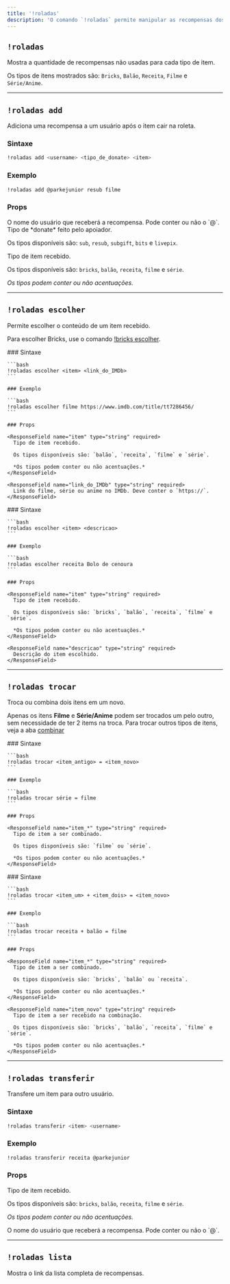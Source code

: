 ```yaml
---
title: '!roladas'
description: 'O comando `!roladas` permite manipular as recompensas dos apoiadores'
---
```



## `!roladas`

Mostra a quantidade de recompensas não usadas para cada tipo de item.

Os tipos de itens mostrados são: `Bricks`, `Balão`, `Receita`, `Filme` e `Série/Anime`.

---

## `!roladas add`

Adiciona uma recompensa a um usuário após o item cair na roleta.

<ModWarn></ModWarn>

### Sintaxe

```bash
!roladas add <username> <tipo_de_donate> <item>
```

### Exemplo

```bash
!roladas add @parkejunior resub filme
```

### Props

<ResponseField name="username" type="string" required>
  O nome do usuário que receberá a recompensa. Pode conter ou não o `@`.
</ResponseField>

<ResponseField name="tipo_de_donate" type="string" required>
  Tipo de *donate* feito pelo apoiador.

  Os tipos disponíveis são: `sub`, `resub`, `subgift`, `bits` e `livepix`.
</ResponseField>

<ResponseField name="item" type="string" required>
  Tipo de item recebido.

  Os tipos disponíveis são: `bricks`, `balão`, `receita`, `filme` e `série`.

  *Os tipos podem conter ou não acentuações.*
</ResponseField>

---

## `!roladas escolher`

Permite escolher o conteúdo de um item recebido.

<Info>Para escolher Bricks, use o comando [!bricks escolher](/commands/bricks#bricks-escolher).</Info>

<Tabs>
  <Tab title="Filmes, séries ou animes">
    ### Sintaxe

    ```bash
    !roladas escolher <item> <link_do_IMDb>
    ```

    ### Exemplo

    ```bash
    !roladas escolher filme https://www.imdb.com/title/tt7286456/
    ```

    ### Props

    <ResponseField name="item" type="string" required>
      Tipo de item recebido.

      Os tipos disponíveis são: `balão`, `receita`, `filme` e `série`.

      *Os tipos podem conter ou não acentuações.*
    </ResponseField>

    <ResponseField name="link_do_IMDb" type="string" required>
      Link do filme, série ou anime no IMDb. Deve conter o `https://`.
    </ResponseField>
  </Tab>

  <Tab title="Outros">
    ### Sintaxe

    ```bash
    !roladas escolher <item> <descricao>
    ```

    ### Exemplo

    ```bash
    !roladas escolher receita Bolo de cenoura
    ```

    ### Props

    <ResponseField name="item" type="string" required>
      Tipo de item recebido.

      Os tipos disponíveis são: `bricks`, `balão`, `receita`, `filme` e `série`.

      *Os tipos podem conter ou não acentuações.*
    </ResponseField>

    <ResponseField name="descricao" type="string" required>
      Descrição do item escolhido.
    </ResponseField>
  </Tab>
</Tabs>

---

## `!roladas trocar`

Troca ou combina dois itens em um novo.

<Note>Apenas os itens **Filme** e **Série/Anime** podem ser trocados um pelo outro, sem necessidade de ter 2 items na troca. Para trocar outros tipos de itens, veja a aba [combinar](#combinar)</Note>

<Tabs>
  <Tab title="Filme, série ou anime">
    ### Sintaxe

    ```bash
    !roladas trocar <item_antigo> = <item_novo>
    ```

    ### Exemplo

    ```bash
    !roladas trocar série = filme
    ```

    ### Props

    <ResponseField name="item_*" type="string" required>
      Tipo de item a ser combinado.

      Os tipos disponíveis são: `filme` ou `série`.

      *Os tipos podem conter ou não acentuações.*
    </ResponseField>
  </Tab>

  <Tab title="Combinar">
    ### Sintaxe

    ```bash
    !roladas trocar <item_um> + <item_dois> = <item_novo>
    ```

    ### Exemplo

    ```bash
    !roladas trocar receita + balão = filme
    ```

    ### Props

    <ResponseField name="item_*" type="string" required>
      Tipo de item a ser combinado.

      Os tipos disponíveis são: `bricks`, `balão` ou `receita`.

      *Os tipos podem conter ou não acentuações.*
    </ResponseField>

    <ResponseField name="item_novo" type="string" required>
      Tipo de item a ser recebido na combinação.

      Os tipos disponíveis são: `bricks`, `balão`, `receita`, `filme` e `série`.

      *Os tipos podem conter ou não acentuações.*
    </ResponseField>
  </Tab>
</Tabs>

---

## `!roladas transferir`

Transfere um item para outro usuário.

### Sintaxe

```bash
!roladas transferir <item> <username>
```

### Exemplo

```bash
!roladas transferir receita @parkejunior
```

### Props

<ResponseField name="item" type="string" required>
  Tipo de item recebido.

  Os tipos disponíveis são: `bricks`, `balão`, `receita`, `filme` e `série`.

  *Os tipos podem conter ou não acentuações.*
</ResponseField>

<ResponseField name="username" type="string" required>
  O nome do usuário que receberá a recompensa. Pode conter ou não o `@`.
</ResponseField>

---

## `!roladas lista`

Mostra o link da lista completa de recompensas.